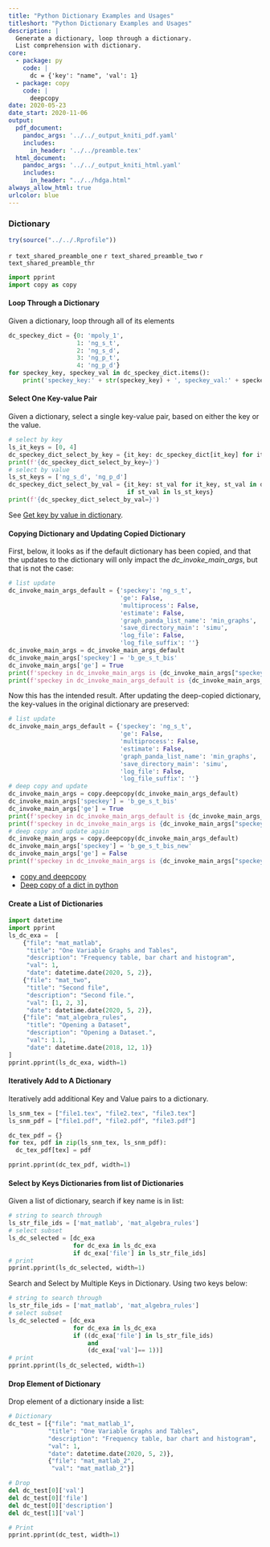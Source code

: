 ```yaml
---
title: "Python Dictionary Examples and Usages"
titleshort: "Python Dictionary Examples and Usages"
description: |
  Generate a dictionary, loop through a dictionary. 
  List comprehension with dictionary. 
core:
  - package: py
    code: |
      dc = {'key': "name", 'val': 1}
  - package: copy
    code: |
      deepcopy
date: 2020-05-23
date_start: 2020-11-06
output:
  pdf_document:
    pandoc_args: '../../_output_kniti_pdf.yaml'
    includes:
      in_header: '../../preamble.tex'
  html_document:
    pandoc_args: '../../_output_kniti_html.yaml'
    includes:
      in_header: "../../hdga.html"
always_allow_html: true
urlcolor: blue
---
```


### Dictionary

```r
try(source("../../.Rprofile"))
```

`r text_shared_preamble_one`
`r text_shared_preamble_two`
`r text_shared_preamble_thr`

```python
import pprint
import copy as copy
```

#### Loop Through a Dictionary

Given a dictionary, loop through all of its elements

```python
dc_speckey_dict = {0: 'mpoly_1',
                   1: 'ng_s_t',
                   2: 'ng_s_d',
                   3: 'ng_p_t',
                   4: 'ng_p_d'}
for speckey_key, speckey_val in dc_speckey_dict.items():
    print('speckey_key:' + str(speckey_key) + ', speckey_val:' + speckey_val)
```

#### Select One Key-value Pair 

Given a dictionary, select a single key-value pair, based on either the key or the value. 

```python
# select by key
ls_it_keys = [0, 4]
dc_speckey_dict_select_by_key = {it_key: dc_speckey_dict[it_key] for it_key in ls_it_keys}
print(f'{dc_speckey_dict_select_by_key=}')
# select by value
ls_st_keys = ['ng_s_d', 'ng_p_d']
dc_speckey_dict_select_by_val = {it_key: st_val for it_key, st_val in dc_speckey_dict.items() 
                                 if st_val in ls_st_keys}
print(f'{dc_speckey_dict_select_by_val=}')
```

See [Get key by value in dictionary](https://stackoverflow.com/questions/8023306/get-key-by-value-in-dictionary).

#### Copying Dictionary and Updating Copied Dictionary

First, below, it looks as if the default dictionary has been copied, and that the updates to the dictionary will only impact the *dc_invoke_main_args*, but that is not the case: 

```python
# list update
dc_invoke_main_args_default = {'speckey': 'ng_s_t',
                               'ge': False,
                               'multiprocess': False,
                               'estimate': False,
                               'graph_panda_list_name': 'min_graphs',
                               'save_directory_main': 'simu',
                               'log_file': False,
                               'log_file_suffix': ''}
dc_invoke_main_args = dc_invoke_main_args_default
dc_invoke_main_args['speckey'] = 'b_ge_s_t_bis'
dc_invoke_main_args['ge'] = True
print(f'speckey in dc_invoke_main_args is {dc_invoke_main_args["speckey"]}.')
print(f'speckey in dc_invoke_main_args_default is {dc_invoke_main_args_default["speckey"]}.')
```

Now this has the intended result. After updating the deep-copied dictionary, the key-values in the original dictionary are preserved:

```python
# list update
dc_invoke_main_args_default = {'speckey': 'ng_s_t',
                               'ge': False,
                               'multiprocess': False,
                               'estimate': False,
                               'graph_panda_list_name': 'min_graphs',
                               'save_directory_main': 'simu',
                               'log_file': False,
                               'log_file_suffix': ''}
# deep copy and update
dc_invoke_main_args = copy.deepcopy(dc_invoke_main_args_default)
dc_invoke_main_args['speckey'] = 'b_ge_s_t_bis'
dc_invoke_main_args['ge'] = True
print(f'speckey in dc_invoke_main_args_default is {dc_invoke_main_args_default["speckey"]}.')
print(f'speckey in dc_invoke_main_args is {dc_invoke_main_args["speckey"]}.')
# deep copy and update again
dc_invoke_main_args = copy.deepcopy(dc_invoke_main_args_default)
dc_invoke_main_args['speckey'] = 'b_ge_s_t_bis_new'
dc_invoke_main_args['ge'] = False
print(f'speckey in dc_invoke_main_args is {dc_invoke_main_args["speckey"]}.')
```


- [copy and deepcopy](https://docs.python.org/2/library/copy.html)
- [Deep copy of a dict in python](https://stackoverflow.com/questions/5105517/deep-copy-of-a-dict-in-python)

#### Create a List of Dictionaries

```python
import datetime
import pprint
ls_dc_exa =  [
    {"file": "mat_matlab",
     "title": "One Variable Graphs and Tables",
     "description": "Frequency table, bar chart and histogram",
     "val": 1,
     "date": datetime.date(2020, 5, 2)},
    {"file": "mat_two",
     "title": "Second file",
     "description": "Second file.",
     "val": [1, 2, 3],
     "date": datetime.date(2020, 5, 2)},
    {"file": "mat_algebra_rules",
     "title": "Opening a Dataset",
     "description": "Opening a Dataset.",
     "val": 1.1,
     "date": datetime.date(2018, 12, 1)}
]
pprint.pprint(ls_dc_exa, width=1)
```

#### Iteratively Add to A Dictionary

Iteratively add additional Key and Value pairs to a dictionary.

```python
ls_snm_tex = ["file1.tex", "file2.tex", "file3.tex"]
ls_snm_pdf = ["file1.pdf", "file2.pdf", "file3.pdf"]

dc_tex_pdf = {}
for tex, pdf in zip(ls_snm_tex, ls_snm_pdf):
  dc_tex_pdf[tex] = pdf

pprint.pprint(dc_tex_pdf, width=1)
```

#### Select by Keys Dictionaries from list of Dictionaries

Given a list of dictionary, search if key name is in list:

```python
# string to search through
ls_str_file_ids = ['mat_matlab', 'mat_algebra_rules']
# select subset
ls_dc_selected = [dc_exa
                  for dc_exa in ls_dc_exa
                  if dc_exa['file'] in ls_str_file_ids]
# print
pprint.pprint(ls_dc_selected, width=1)
```

Search and Select by Multiple Keys in Dictionary. Using two keys below:

```python
# string to search through
ls_str_file_ids = ['mat_matlab', 'mat_algebra_rules']
# select subset
ls_dc_selected = [dc_exa
                  for dc_exa in ls_dc_exa
                  if ((dc_exa['file'] in ls_str_file_ids)
                      and
                      (dc_exa['val']== 1))]
# print
pprint.pprint(ls_dc_selected, width=1)
```

#### Drop Element of Dictionary

Drop element of a dictionary inside a list:

```python
# Dictionary
dc_test = [{"file": "mat_matlab_1",
           "title": "One Variable Graphs and Tables",
           "description": "Frequency table, bar chart and histogram",
           "val": 1,
           "date": datetime.date(2020, 5, 2)},
           {"file": "mat_matlab_2", 
            "val": "mat_matlab_2"}]

# Drop           
del dc_test[0]['val']
del dc_test[0]['file']
del dc_test[0]['description']
del dc_test[1]['val']

# Print
pprint.pprint(dc_test, width=1)
```
